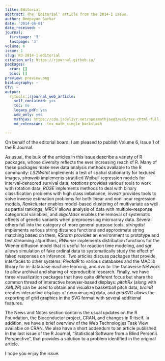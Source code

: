 ```yaml
---
title: Editorial
abstract: The 'Editorial' article from the 2014-1 issue.
author: Deepayan Sarkar
date: '2014-06-01'
date_received: ~
journal:
  firstpage: '3'
  lastpage: '3'
volume: 6
issue: 1
slug: RJ-2014-1-editorial
citation_url: https://rjournal.github.io/
packages:
  cran: []
  bioc: []
preview: preview.png
bibliography: ~
CTV: ~
output:
  rjtools::rjournal_web_article:
    self_contained: yes
    toc: no
    legacy_pdf: yes
    web_only: yes
    mathjax: https://cdn.jsdelivr.net/npm/mathjax@3/es5/tex-chtml-full.js
    md_extension: -tex_math_single_backslash

---
```


::: article
On behalf of the editorial board, I am pleased to publish Volume 6,
Issue 1 of the R Journal.

As usual, the bulk of the articles in this issue describe a variety of R
packages, whose diversity reflects the ever increasing reach of R. Many
of these packages make new data analysis methods available to the R
community: *LS2Wstat* implements a test of spatial stationarity for
textured images, *straweib* implements stratified Weibull regression
models for interval-censored survival data, *rotations* provides various
tools to work with rotation data, *ROSE* implements methods to deal with
binary classification problems with high class imbalance, *investr*
provides tools to solve inverse estimation problems for both linear and
nonlinear regression models, *Rankcluster* enables model-based
clustering of multivariate as well as partial rankings, *MRCV* allows
analysis of data with multiple-response categorical variables, and
*oligoMask* enables the removal of systematic effects of genetic
variants when preprocessing microarray data. Several others fall into
the category of more general purpose tools: *stringdist* implements
various string distance functions and approximate string matching based
on them, *RStorm* provides an environment to prototype and test
streaming algorithms, *RWiener* implements distribution functions for
the Wiener diffusion model that is useful for reaction time modeling,
and *sgr* allows simulation of fake ordinal data to systematically study
the effect of faked responses on inference. Two articles discuss
packages that provide interfaces to other systems: *PivotalR* to various
databases and the MADlib library for in-database machine learning, and
*dvn* to The Dataverse Network to allow archival and sharing of
reproducible research. Finally, we have three visualization packages
that have quite different focus but share the common thread of
interactive browser-based displays: *pitchRx* (along with *XML2R*) can
be used to obtain and visualize basketball pitch data, *brainR* creates
interactive displays of neuroimaging data, and *gridSVG* allows the
exporting of grid graphics in the SVG format with several additional
features.

The News and Notes section contains the usual updates on the R
Foundation, the Bioconductor project, CRAN, and changes in R itself. In
addition, we have a brief overview of the Web Technologies Task View
available on CRAN. We also have a short addendum to an article published
in the last issue of the R Journal, "Statistical Software from a Blind
Person's Perspective", that provides a solution to a problem identified
in the original article.

I hope you enjoy the issue.
:::
